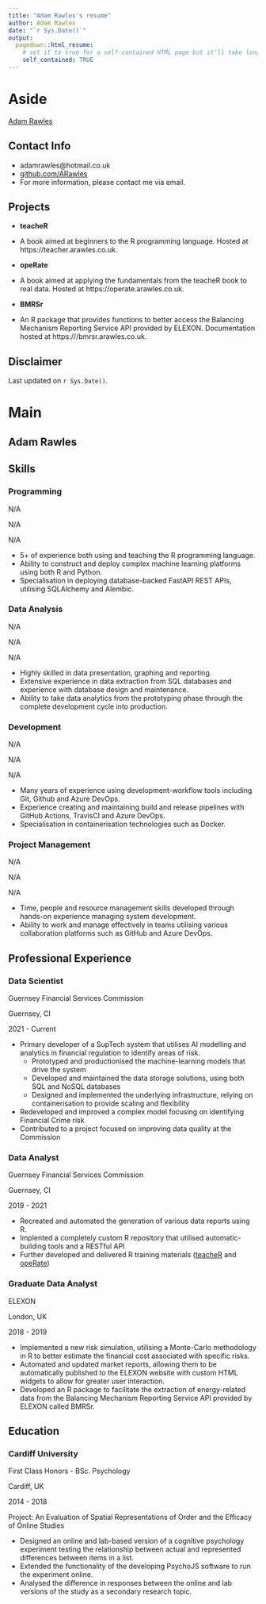 ```yaml
---
title: "Adam Rawles's resume"
author: Adam Rawles
date: "`r Sys.Date()`"
output:
  pagedown::html_resume:
    # set it to true for a self-contained HTML page but it'll take longer to render
    self_contained: TRUE
---
```


Aside
================================================================================


[Adam Rawles](https://arawles.co.uk){width=80%}


Contact Info {#contact}
--------------------------------------------------------------------------------

- <i class="fa fa-envelope"></i> adamrawles@hotmail.co.uk
- <i class="fa fa-github"></i> [github.com/ARawles](https://github.com/ARawles)
- For more information, please contact me via email.


Projects {#projects}
--------------------------------------------------------------------------------

- __teacheR__

- A book aimed at beginners to the R programming language. Hosted at https://teacher.arawles.co.uk.

- __opeRate__

- A book aimed at applying the fundamentals from the teacheR book to real data. Hosted at https://operate.arawles.co.uk.

- __BMRSr__

- An R package that provides functions to better access the Balancing Mechanism Reporting Service API provided by ELEXON. Documentation hosted at https:///bmrsr.arawles.co.uk.


Disclaimer {#disclaimer}
--------------------------------------------------------------------------------



Last updated on `r Sys.Date()`.


Main
================================================================================

Adam Rawles {#title}
--------------------------------------------------------------------------------

Skills {data-icon=project-diagram}
--------------------------------------------------------------------------------

### Programming

N/A

N/A

N/A

- 5+ of experience both using and teaching the R programming language.   
- Ability to construct and deploy complex machine learning platforms using both R and Python.   
- Specialisation in deploying database-backed FastAPI REST APIs, utilising SQLAlchemy and Alembic.


### Data Analysis

N/A

N/A

N/A

- Highly skilled in data presentation, graphing and reporting.   
- Extensive experience in data extraction from SQL databases and experience with database design and maintenance.   
- Ability to take data analytics from the prototyping phase through the complete development cycle into production.



### Development

N/A

N/A

N/A

- Many years of experience using development-workflow tools including Git, Github and Azure DevOps.    
- Experience creating and maintaining build and release pipelines with GitHub Actions, TravisCI and Azure DevOps.    
- Specialisation in containerisation technologies such as Docker.

### Project Management

N/A

N/A

N/A

- Time, people and resource management skills developed through hands-on experience managing system development.    
- Ability to work and manage effectively in teams utilising various collaboration platforms such as GitHub and Azure DevOps.

Professional Experience {data-icon=suitcase}
--------------------------------------------------------------------------------

### Data Scientist

Guernsey Financial Services Commission

Guernsey, CI

2021 - Current

- Primary developer of a SupTech system that utilises AI modelling and analytics in financial regulation to identify areas of risk.
    + Prototyped and productionised the machine-learning models that drive the system
    + Developed and maintained the data storage solutions, using both SQL and NoSQL databases
    + Designed and implemented the underlying infrastructure, relying on containerisation to provide scaling and flexibility
- Redeveloped and improved a complex model focusing on identifying Financial Crime risk
- Contributed to a project focused on improving data quality at the Commission


### Data Analyst

Guernsey Financial Services Commission

Guernsey, CI

2019 - 2021

- Recreated and automated the generation of various data reports using R.
- Implented a completely custom R repository that utilised automatic-building tools and a RESTful API
- Further developed and delivered R training materials ([teacheR](https://teacher.arawles.co.uk) and [opeRate](https://operate.arawles.co.uk))

### Graduate Data Analyst

ELEXON

London, UK

2018 - 2019

- Implemented a new risk simulation, utilising a Monte-Carlo methodology in R to better estimate the financial cost associated with specific risks.
- Automated and updated market reports, allowing them to be automatically published to the ELEXON website with custom HTML widgets to allow for greater user interaction.
- Developed an R package to facilitate the extraction of energy-related data from the Balancing Mechanism Reporting Service API provided by ELEXON called BMRSr.

Education {data-icon=graduation-cap}
--------------------------------------------------------------------------------

### Cardiff University

First Class Honors - BSc. Psychology

Cardiff, UK

2014 - 2018 

Project: An Evaluation of Spatial Representations of Order and the Efficacy of Online Studies

- Designed an online and lab-based version of a cognitive psychology experiment testing the relationship between actual and represented differences between items in a list.
- Extended the functionality of the developing PsychoJS software to run the experiment online.
- Analysed the difference in responses between the online and lab versions of the study as a secondary research topic.
